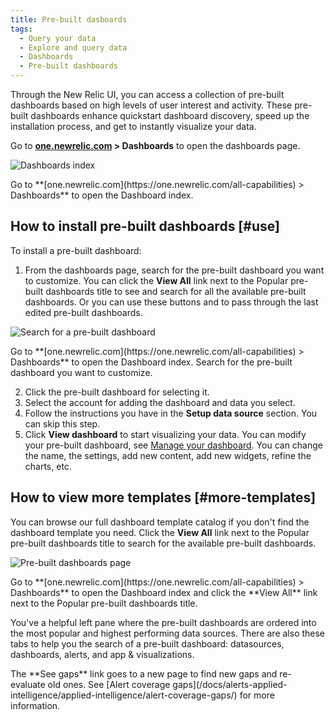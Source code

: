 ```yaml
---
title: Pre-built dasboards
tags:
  - Query your data
  - Explore and query data
  - Dashboards
  - Pre-built dashboards
---
```






Through the New Relic UI, you can access a collection of pre-built dashboards based on high levels of user interest and activity. These pre-built dashboards enhance quickstart dashboard discovery, speed up the installation process, and get to instantly visualize your data.

Go to **[one.newrelic.com](https://one.newrelic.com/all-capabilities) > Dashboards** to open the dashboards page.

<img
  title="Dashboards index"
  alt="Dashboards index"
  src={dashboardsDashboardIndex}
/>

<figcaption>
  Go to **[one.newrelic.com](https://one.newrelic.com/all-capabilities) > Dashboards** to open the Dashboard index.
</figcaption>


## How to install pre-built dashboards [#use]

To install a pre-built dashboard:

1. From the dashboards page, search for the pre-built dashboard you want to customize. You can click the **View All** link next to the Popular pre-built dashboards title to see and search for all the available pre-built dashboards. Or you can use these buttons <Icon name="fe-edit-2"/> and <Icon name="fe-edit-2"/> to pass through the last edited pre-built dashboards.

<img
  title="Search for a pre-built dashboard"
  alt="Search for a pre-built dashboard"
  src={dashboardsPrebuiltSearch}
/>

<figcaption>
  Go to **[one.newrelic.com](https://one.newrelic.com/all-capabilities) > Dashboards** to open the Dashboard index. Search for the pre-built dashboard you want to customize.
</figcaption>

2. Click the pre-built dashboard for selecting it.
3. Select the account for adding the dashboard and data you select.
4. Follow the instructions you have in the **Setup data source** section. You can skip this step.
5. Click **View dashboard** to start visualizing your data. You can modify your pre-built dashboard, see [Manage your dashboard](/docs/query-your-data/explore-query-data/dashboards/manage-your-dashboard/). You can change the name, the settings, add new content, add new widgets, refine the charts, etc.


## How to view more templates [#more-templates]

You can browse our full dashboard template catalog if you don't find the dashboard template you need. Click the **View All** link next to the Popular pre-built dashboards title to search for the available pre-built dashboards. 


<img
  title="Pre-built dashboards page"
  alt="Pre-built dashboards page"
  src={dashboardsPrebuiltViewAll}
/>

<figcaption>
  Go to **[one.newrelic.com](https://one.newrelic.com/all-capabilities) > Dashboards** to open the Dashboard index and click the **View All** link next to the Popular pre-built dashboards title.
</figcaption>

You've a helpful left pane where the pre-built dashboards are ordered into the most popular and highest performing data sources. There are also these tabs to help you the search of a pre-built dashboard: datasources, dashboards, alerts, and app & visualizations.


<Callout variant="tip">
  The **See gaps** link goes to a new page to find new gaps and re-evaluate old ones. See [Alert coverage gaps](/docs/alerts-applied-intelligence/applied-intelligence/alert-coverage-gaps/) for more information.
  </Callout>
